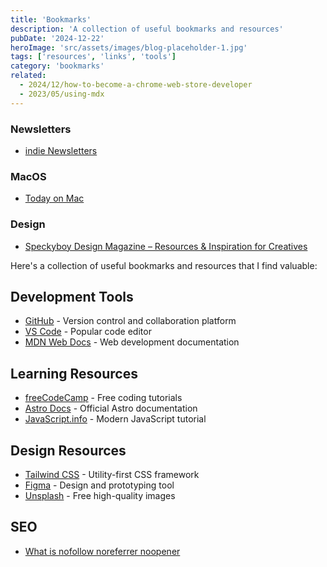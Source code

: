 ```yaml
---
title: 'Bookmarks'
description: 'A collection of useful bookmarks and resources'
pubDate: '2024-12-22'
heroImage: 'src/assets/images/blog-placeholder-1.jpg'
tags: ['resources', 'links', 'tools']
category: 'bookmarks'
related:
  - 2024/12/how-to-become-a-chrome-web-store-developer
  - 2023/05/using-mdx
---
```



### Newsletters

- [indie Newsletters](https://indienewsletters.com/)

### MacOS

- [Today on Mac](https://todayonmac.com/)


### Design

- [Speckyboy Design Magazine – Resources & Inspiration for Creatives](https://speckyboy.com/)


Here's a collection of useful bookmarks and resources that I find valuable:

## Development Tools
- [GitHub](https://github.com) - Version control and collaboration platform
- [VS Code](https://code.visualstudio.com) - Popular code editor
- [MDN Web Docs](https://developer.mozilla.org) - Web development documentation

## Learning Resources
- [freeCodeCamp](https://www.freecodecamp.org) - Free coding tutorials
- [Astro Docs](https://docs.astro.build) - Official Astro documentation
- [JavaScript.info](https://javascript.info) - Modern JavaScript tutorial

## Design Resources
- [Tailwind CSS](https://tailwindcss.com) - Utility-first CSS framework
- [Figma](https://www.figma.com) - Design and prototyping tool
- [Unsplash](https://unsplash.com) - Free high-quality images


## SEO
- [What is nofollow noreferrer noopener](https://www.rankya.com/seo/what-is-nofollow-noreferrer-noopener/)
